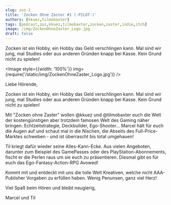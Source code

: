 ```yaml
---
slug: zoz-1
title: 'Zocken Ohne Zaster #1 (-PILOT-)'
authors: [kkuez,tilmobaxter]
tags: [podcast,zoz,kkuez,tilmobaxter,zocken,zaster,indie,itch]
image: /img/ZockenOhneZaster_Logo.jpg
draft: false
---
```



Zocken ist ein Hobby, ein Hobby das Geld verschlingen  kann. Mal sind wir jung, mal Studies oder aus anderen Gründen knapp bei Kasse. Kein Grund nicht zu spielen!

<Image style={{width: '100%'}} img={require('/static/img/ZockenOhneZaster_Logo.jpg')} />

<!--truncate-->

Liebe Hörende,

Zocken ist ein Hobby, ein Hobby das Geld verschlingen  kann. Mal sind wir jung, mal Studies oder aus anderen Gründen knapp bei Kasse. Kein Grund nicht zu spielen!

Mit "Zocken ohne Zaster" wollen @kkuez und @tilmobaxter euch die Welt der kostengünstigen aber trotzdem famosen Welt des Gaming näher bringen. Echtzeitstrategie, Deckbuilder, Ego-Shooter... Marcel hält für euch die Augen auf und schaut mal in die Nischen, die Abseits des Full-Price-Marktes schweben - und ist überrascht bis total umgehauen!

Til kriegt dafür wieder seine Alles-Kann-Ecke. Aus vielen Angeboten, darunter zum Beispiel des GamePasses oder des PlayStation-Abonnements, fischt er die Perlen raus um sie euch zu präsentieren. Diesmal gibt es für euch das Ego-Fantasy-Action-RPG Avowed!

Kommt mit und entdeckt mit uns die tolle Welt Kreativen, welche nicht AAA-Publisher Vorgaben zu erfüllen haben. Wenig Penunsen, ganz viel Herz!

Viel Spaß beim Hören und bleibt neugierig,

Marcel und Til


<ReactPlayer
    width="100%"
    height="50px"
    controls
    url='https://m10z.picnotes.de/ZockenOhneZaster/ZockenOhneZaster_1.mp3'
/>
